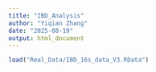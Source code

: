 ```yaml
---
title: "IBD_Analysis"
author: "Yiqian Zhang"
date: "2025-08-19"
output: html_document
---
```





```r
load("Real_Data/IBD_16s_data_V3.RData")
```


